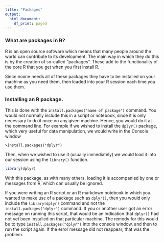 ```yaml
---
title: "Packages"
output:
  html_document:
    df_print: paged
---
```


### What are packages in R?
R is an open source software which means that many people around the world can contribute to its development. The main way in which they do this is by the creation of so-called "packages". These add to the functionality of the core R that you get when you first install R. 

Since noone needs all of these packages they have to be installed on your machine as you need them, then loaded into your R session each time you use them.

### Installing an R package.

This is done with the `install.packages("name of package")` command. You would not normally include this in a script or notebook, since it is only necessary to do it once on any given machine. Hence, you would do it at the command line. For example if we wished to install the `dplyr()` package, which very useful for data manipulation, we would write in the Console window

```
>install.packages("dplyr")
```
Then, when we wished to use it (usually immediately) we would load it into our session using the `library()` function.

```r
library(dplyr)
```

With this package, as with many others, loading it is accompanied by one or messages from R, which can usually be ignored.

If you were writing an R script or an R markdown notebook in which you wanted to make use of a package such as `dplyr()`, then you would only include the `library(dplyr)` command and not the `install.packages("dplyr")` command. If you or another user got an error message on running this script, that would be an indication that `dplyr()` had not yet been installed on that particular machine. The remedy for this would be to type `install.packages("dplyr")` into the console window, and then to run the script again. If the error message did not reappear, that was the problem.




